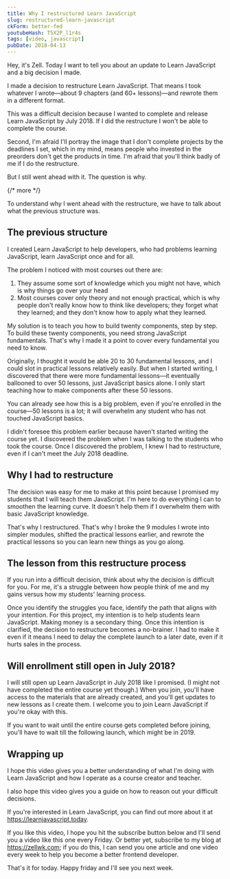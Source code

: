 ```yaml
---
title: Why I restructured Learn JavaScript
slug: restructured-learn-javascript
ckForm: better-fed
youtubeHash: T5X2P_l1r4s
tags: [video, javascript]
pubDate: 2018-04-13
---
```


Hey, it's Zell. Today I want to tell you about an update to Learn JavaScript and a big decision I made.

I made a decision to restructure Learn JavaScript. That means I took whatever I wrote—about 9 chapters (and 60+ lessons)—and rewrote them in a different format.

This was a difficult decision because I wanted to complete and release Learn JavaScript by July 2018. If I did the restructure I won't be able to complete the course.

Second, I'm afraid I'll portray the image that I don't complete projects by the deadlines I set, which in my mind, means people who invested in the preorders don't get the products in time. I'm afraid that you'll think badly of me if I do the restructure.

But I still went ahead with it. The question is why.

{/* more */}

To understand why I went ahead with the restructure, we have to talk about what the previous structure was.

## The previous structure

I created Learn JavaScript to help developers, who had problems learning JavaScript, learn JavaScript once and for all.

The problem I noticed with most courses out there are:

1. They assume some sort of knowledge which you might not have, which is why things go over your head
2. Most courses cover only theory and not enough practical, which is why people don't really know how to think like developers; they forget what they learned; and they don't know how to apply what they learned.

My solution is to teach you how to build twenty components, step by step. To build these twenty components, you need strong JavaScript fundamentals. That's why I made it a point to cover every fundamental you need to know.

Originally, I thought it would be able 20 to 30 fundamental lessons, and I could slot in practical lessons relatively easily. But when I started writing, I discovered that there were more fundamental lessons—it eventually ballooned to over 50 lessons, just JavaScript basics alone. I only start teaching how to make components after these 50 lessons.

You can already see how this is a big problem, even if you're enrolled in the course—50 lessons is a lot; it will overwhelm any student who has not touched JavaScript basics.

I didn't foresee this problem earlier because haven't started writing the course yet. I discovered the problem when I was talking to the students who took the course. Once I discovered the problem, I knew I had to restructure, even if I can't meet the July 2018 deadline.

## Why I had to restructure

The decision was easy for me to make at this point because I promised my students that I will teach them JavaScript. I'm here to do everything I can to smoothen the learning curve. It doesn't help them if I overwhelm them with basic JavaScript knowledge.

That's why I restructured. That's why I broke the 9 modules I wrote into simpler modules, shifted the practical lessons earlier, and rewrote the practical lessons so you can learn new things as you go along.

## The lesson from this restructure process

If you run into a difficult decision, think about why the decision is difficult for you. For me, it's a struggle between how people think of me and my gains versus how my students' learning process.

Once you identify the struggles you face, identify the path that aligns with your intention. For this project, my intention is to help students learn JavaScript. Making money is a secondary thing. Once this intention is clarified, the decision to restructure becomes a no-brainer. I had to make it even if it means I need to delay the complete launch to a later date, even if it hurts sales in the process.

## Will enrollment still open in July 2018?

I will still open up Learn JavaScript in July 2018 like I promised. (I might not have completed the entire course yet though.) When you join, you'll have access to the materials that are already created, and you'll get updates to new lessons as I create them. I welcome you to join Learn JavaScript if you're okay with this.

If you want to wait until the entire course gets completed before joining, you'll have to wait till the following launch, which might be in 2019.

## Wrapping up

I hope this video gives you a better understanding of what I'm doing with Learn JavaScript and how I operate as a course creator and teacher.

I also hope this video gives you a guide on how to reason out your difficult decisions.

If you're interested in Learn JavaScript, you can find out more about it at https://learnjavascript.today.

If you like this video, I hope you hit the subscribe button below and I'll send you a video like this one every Friday. Or better yet, subscribe to my blog at https://zellwk.com; if you do this, I can send you one article and one video every week to help you become a better frontend developer.

That's it for today. Happy friday and I'll see you next week.
